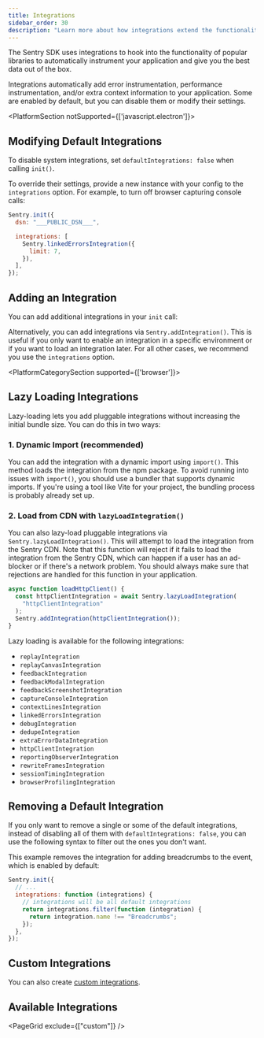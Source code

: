 ```yaml
---
title: Integrations
sidebar_order: 30
description: "Learn more about how integrations extend the functionality of our SDK to cover common libraries and environments automatically."
---
```


The Sentry SDK uses integrations to hook into the functionality of popular libraries to automatically instrument your application and give you the best data out of the box.

Integrations automatically add error instrumentation, performance instrumentation, and/or extra context information to your application. Some are enabled by default, but you can disable them or modify their settings.

<PlatformSection notSupported={['javascript.electron']}>

<PlatformContent includePath="configuration/integrations" />

</PlatformSection>

## Modifying Default Integrations

To disable system integrations, set `defaultIntegrations: false` when calling `init()`.

To override their settings, provide a new instance with your config to the `integrations` option. For example, to turn off browser capturing console calls:

<SignInNote />

```javascript
Sentry.init({
  dsn: "___PUBLIC_DSN___",

  integrations: [
    Sentry.linkedErrorsIntegration({
      limit: 7,
    }),
  ],
});
```

## Adding an Integration

You can add additional integrations in your `init` call:

<PlatformContent includePath="configuration/enable-pluggable-integrations" />

Alternatively, you can add integrations via `Sentry.addIntegration()`.
This is useful if you only want to enable an integration in a specific environment or if you want to load an integration later.
For all other cases, we recommend you use the `integrations` option.

<PlatformContent includePath="configuration/enable-pluggable-integrations-lazy" />

<PlatformCategorySection supported={['browser']}>

## Lazy Loading Integrations

Lazy-loading lets you add pluggable integrations without increasing the initial bundle size. You can do this in two ways:

### 1. Dynamic Import (recommended)

You can add the integration with a dynamic import using `import()`. This method loads the integration from the npm package. To avoid running into issues with `import()`, you should use a bundler that supports dynamic imports. If you're using a tool like Vite for your project, the bundling process is probably already set up.

<PlatformContent includePath="configuration/integrations/lazy-loading-replay" />

### 2. Load from CDN with `lazyLoadIntegration()`

You can also lazy-load pluggable integrations via `Sentry.lazyLoadIntegration()`. This will attempt to load the integration from the Sentry CDN.
Note that this function will reject if it fails to load the integration from the Sentry CDN, which can happen if a user has an ad-blocker or if there's a network problem. You should always make sure that rejections are handled for this function in your application.


```javascript
async function loadHttpClient() {
  const httpClientIntegration = await Sentry.lazyLoadIntegration(
    "httpClientIntegration"
  );
  Sentry.addIntegration(httpClientIntegration());
}
```

Lazy loading is available for the following integrations:

- `replayIntegration`
- `replayCanvasIntegration`
- `feedbackIntegration`
- `feedbackModalIntegration`
- `feedbackScreenshotIntegration`
- `captureConsoleIntegration`
- `contextLinesIntegration`
- `linkedErrorsIntegration`
- `debugIntegration`
- `dedupeIntegration`
- `extraErrorDataIntegration`
- `httpClientIntegration`
- `reportingObserverIntegration`
- `rewriteFramesIntegration`
- `sessionTimingIntegration`
- `browserProfilingIntegration`

</PlatformCategorySection>

## Removing a Default Integration

If you only want to remove a single or some of the default integrations, instead of disabling all of them with `defaultIntegrations: false`, you can use the following syntax to filter out the ones you don't want.

This example removes the integration for adding breadcrumbs to the event, which is enabled by default:

```javascript
Sentry.init({
  // ...
  integrations: function (integrations) {
    // integrations will be all default integrations
    return integrations.filter(function (integration) {
      return integration.name !== "Breadcrumbs";
    });
  },
});
```

## Custom Integrations

You can also create [custom integrations](./custom).

## Available Integrations

<PageGrid exclude={["custom"]} />
